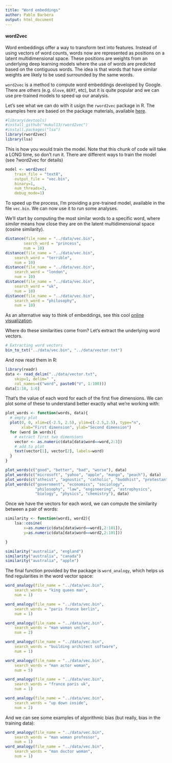 ```yaml
---
title: "Word embeddings"
author: Pablo Barbera
output: html_document
---
```


#### word2vec

Word embeddings offer a way to transform text into features. Instead of using vectors of word counts, words now are represented as positions on a latent multidimensional space. These positions are weights from an underlying deep learning models where the use of words are predicted based on the contiguous words. The idea is that words that have similar weights are likely to be used surrounded by the same words. 

`word2vec` is a method to compute word embeddings developed by Google. There are others (e.g. `Glove`, `BERT`, etc), but it is quite popular and we can use pre-trained models to speed up our analysis.

Let's see what we can do with it usign the `rword2vec` package in R. The examples here are based on the package materials, available [here](https://github.com/mukul13/rword2vec).

```r
#library(devtools)
#install_github("mukul13/rword2vec")
#install.packages("lsa")
library(rword2vec)
library(lsa)
```

This is how you would train the model. Note that this chunk of code will take a LONG time, so don't run it. There are different ways to train the model (see ?word2vec for details)

```r
model <- word2vec(
	train_file = "text8",
	output_file = "vec.bin",
	binary=1,
	num_threads=3,
	debug_mode=1)
```

To speed up the process, I'm providing a pre-trained model, available in the file `vec.bin`. We can now use it to run some analyses.

We'll start by computing the most similar words to a specific word, where _similar_ means how close they are on the latent multidimensional space (cosine similarity).

```r
distance(file_name = "../data/vec.bin",
		search_word = "princess",
		num = 10)
distance(file_name = "../data/vec.bin",
	search_word = "terrible",
	num = 10)
distance(file_name = "../data/vec.bin",
	search_word = "london",
	num = 10)
distance(file_name = "../data/vec.bin",
	search_word = "uk",
	num = 10)
distance(file_name = "../data/vec.bin",
	search_word = "philosophy",
	num = 10)
```

As an alternative way to think of embeddings, see this cool [online visualization](https://github.com/anvaka/word2vec-graph).

Where do these similarities come from? Let's extract the underlying word vectors.

```r
# Extracting word vectors
bin_to_txt("../data/vec.bin", "../data/vector.txt")
```

And now read them in R:
```r
library(readr)
data <- read_delim("../data/vector.txt", 
	skip=1, delim=" ",
	col_names=c("word", paste0("V", 1:100)))
data[1:10, 1:6]
```

That's the value of each word for each of the first five dimensions. We can plot some of these to understand better exactly what we're working with:

```r
plot_words <- function(words, data){
  # empty plot
  plot(0, 0, xlim=c(-2.5, 2.5), ylim=c(-2.5,2.5), type="n",
       xlab="First dimension", ylab="Second dimension")
  for (word in words){
    # extract first two dimensions
    vector <- as.numeric(data[data$word==word,2:3])
    # add to plot
    text(vector[1], vector[2], labels=word)
  }
}

plot_words(c("good", "better", "bad", "worse"), data)
plot_words(c("microsoft", "yahoo", "apple", "mango", "peach"), data)
plot_words(c("atheist", "agnostic", "catholic", "buddhist", "protestant", "christian"), data)
plot_words(c("government", "economics", "sociology", 
             "philosophy", "law", "engineering", "astrophysics",
             "biology", "physics", "chemistry"), data)

```

Once we have the vectors for each word, we can compute the similarity between a pair of words:

```r
similarity <- function(word1, word2){
	lsa::cosine(
		x=as.numeric(data[data$word==word1,2:101]),
		y=as.numeric(data[data$word==word2,2:101]))

}

similarity("australia", "england")
similarity("australia", "canada")
similarity("australia", "apple")
```

The final function provided by the package is `word_analogy`, which helps us find regularities in the word vector space:

```r
word_analogy(file_name = "../data/vec.bin",
	search_words = "king queen man",
	num = 1)

word_analogy(file_name = "../data/vec.bin",
	search_words = "paris france berlin",
	num = 1)

word_analogy(file_name = "../data/vec.bin",
	search_words = "man woman uncle",
	num = 2)

word_analogy(file_name = "../data/vec.bin",
	search_words = "building architect software",
	num = 1)

word_analogy(file_name = "../data/vec.bin",
	search_words = "man actor woman",
	num = 5)

word_analogy(file_name = "../data/vec.bin",
	search_words = "france paris uk",
	num = 1)

word_analogy(file_name = "../data/vec.bin",
	search_words = "up down inside",
	num = 2)

```

And we can see some examples of algorithmic bias (but really, bias in the training data):

```r
word_analogy(file_name = "../data/vec.bin",
	search_words = "man woman professor",
	num = 1)
word_analogy(file_name = "../data/vec.bin",
	search_words = "man doctor woman",
	num = 1)
```

